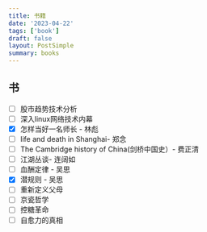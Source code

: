 ```yaml
---
title: 书籍
date: '2023-04-22'
tags: ['book']
draft: false
layout: PostSimple
summary: books
---
```


## 书

- [ ] 股市趋势技术分析
- [ ] 深入linux网络技术内幕
- [x] 怎样当好一名师长 - 林彪
- [ ] life and death in Shanghai- 郑念
- [ ] The Cambridge history of China(剑桥中国史）- 费正清
- [ ] 江湖丛谈- 连阔如
- [ ] 血酬定律 - 吴思
- [x] 潜规则 - 吴思
- [ ] 重新定义父母
- [ ] 京瓷哲学
- [ ] 控糖革命
- [ ] 自愈力的真相
